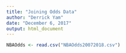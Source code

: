 ```yaml
---
title: "Joining Odds Data"
author: "Derrick Yam"
date: "December 6, 2017"
output: html_document
---
```


```r
NBAOdds <- read.csv("NBAOdds20072018.csv")

```